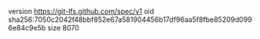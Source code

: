 version https://git-lfs.github.com/spec/v1
oid sha256:7050c2042f48bbf852e67a581904456b17df96aa5f8fbe85209d0996e84c9e5b
size 8070
